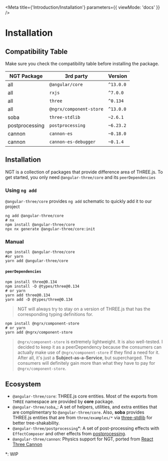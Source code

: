 
<Meta title={'Introduction/Installation'} parameters={{ viewMode: 'docs' }} />

# Installation

## Compatibility Table

Make sure you check the compatibility table before installing the package.

| NGT Package    | 3rd party               | Version   |
| -------------- | ----------------------- | --------- |
| all            | `@angular/core`         | `^13.0.0` |
| all            | `rxjs`                  | `^7.0.0`  |
| all            | `three`                 | `^0.134`  |
| all            | `@ngrx/component-store` | `^13.0.0` |
| soba           | `three-stdlib`          | `~2.6.1`  |
| postprocessing | `postprocessing`        | `~6.23.2` |
| cannon         | `cannon-es`             | `~0.18.0` |
| cannon         | `cannon-es-debugger`    | `~0.1.4`  |

## Installation

NGT is a collection of packages that provide difference area of THREE.js. To get started, you only need `@angular-three/core` and its `peerDependencies`

### Using `ng add`

`@angular-three/core` provides `ng add` schematic to quickly add it to our project

```shell
ng add @angular-three/core
# nx
npm install @angular-three/core
npx nx generate @angular-three/core:init
```

### Manual

```shell
npm install @angular-three/core
#or yarn
yarn add @angular-three/core
```

#### `peerDependencies`

```shell
npm install three@0.134
npm install -D @types/three@0.134
# or yarn
yarn add three@0.134
yarn add -D @types/three@0.134
```

> NGT will always try to stay on a version of THREE.js that has the corresponding typing definitions for.

```shell
npm install @ngrx/component-store
# or yarn
yarn add @ngrx/component-store
```

> `@ngrx/component-store` is extremely lightweight. It is also well-tested. I decided to keep it as a peerDependency because the consumers can actually make use of `@ngrx/component-store` if they find a need for it. After all, it's just a **Subject-as-a-Service**, but supercharged. The consumers will definitely gain more than what they have to pay for `@ngrx/component-store`.

## Ecosystem

- `@angular-three/core`: THREE.js core entities. Most of the exports from `THREE` namespace are provided by **core** package.
- `@angular-three/soba`\_: A set of helpers, utilities, and extra entities that are complimentary to `@angular-three/core`. Also, **soba** provides THREE.js entities that are from `three/examples/*` via [three-stdlib](https://github.com/pmndrs/three-stdlib) for better tree-shakability.
- `@angular-three/postprocessing`\*: A set of post-processing effects with `EffectComposer` and other effects from [postprocessing](https://github.com/vanruesc/postprocessing).
- `@angular-three/cannon`: Physics support for NGT, ported from [React Three Cannon](https://github.com/pmndrs/use-cannon)

\*: WIP
